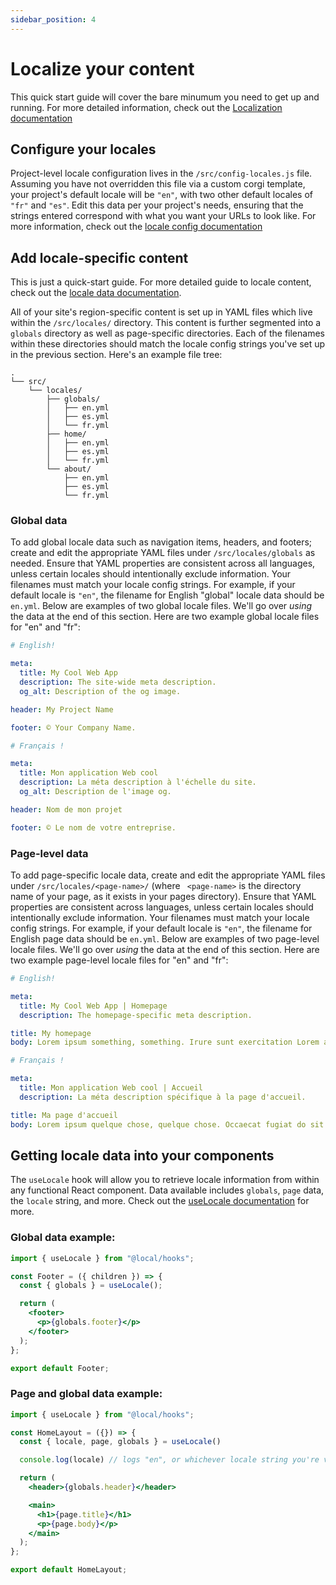 ```yaml
---
sidebar_position: 4
---
```


# Localize your content

This quick start guide will cover the bare minumum you need to get up and running. For more detailed information, check out the [Localization documentation](../category/localization/)

## Configure your locales

Project-level locale configuration lives in the `/src/config-locales.js` file. Assuming you have not overridden this file via a custom corgi template, your project's default locale will be `"en"`, with two other default locales of `"fr"` and `"es"`. Edit this data per your project's needs, ensuring that the strings entered correspond with what you want your URLs to look like. For more information, check out the [locale config documentation](../localization/configuration)

## Add locale-specific content

This is just a quick-start guide. For more detailed guide to locale content, check out the [locale data documentation](../localization/data).

All of your site's region-specific content is set up in YAML files which live within the `/src/locales/` directory. This content is further segmented into a `globals` directory as well as page-specific directories. Each of the filenames within these directories should match the locale config strings you've set up in the previous section. Here's an example file tree:

```
.
└── src/
    └── locales/
        ├── globals/
        │   ├── en.yml
        │   ├── es.yml
        │   └── fr.yml
        ├── home/
        │   ├── en.yml
        │   ├── es.yml
        │   └── fr.yml
        └── about/
            ├── en.yml
            ├── es.yml
            └── fr.yml
```

### Global data

To add global locale data such as navigation items, headers, and footers; create and edit the appropriate YAML files under `/src/locales/globals` as needed. Ensure that YAML properties are consistent across all languages, unless certain locales should intentionally exclude information. Your filenames must match your locale config strings. For example, if your default locale is `"en"`, the filename for English "global" locale data should be `en.yml`. Below are examples of two global locale files. We'll go over _using_ the data at the end of this section. Here are two example global locale files for "en" and "fr":

```yml title="/src/locales/globals/en.yml"
# English!

meta:
  title: My Cool Web App
  description: The site-wide meta description.
  og_alt: Description of the og image.

header: My Project Name

footer: © Your Company Name.
```

```yml title="/src/locales/globals/fr.yml"
# Français !

meta:
  title: Mon application Web cool
  description: La méta description à l'échelle du site.
  og_alt: Description de l'image og.

header: Nom de mon projet

footer: © Le nom de votre entreprise.
```

### Page-level data

To add page-specific locale data, create and edit the appropriate YAML files under `/src/locales/<page-name>/` (where ` <page-name>` is the directory name of your page, as it exists in your pages directory). Ensure that YAML properties are consistent across languages, unless certain locales should intentionally exclude information. Your filenames must match your locale config strings. For example, if your default locale is `"en"`, the filename for English page data should be `en.yml`. Below are examples of two page-level locale files. We'll go over _using_ the data at the end of this section. Here are two example page-level locale files for "en" and "fr":

```yml title="/src/locales/home/en.yml"
# English!

meta:
  title: My Cool Web App | Homepage
  description: The homepage-specific meta description.

title: My homepage
body: Lorem ipsum something, something. Irure sunt exercitation Lorem anim nostrud non ipsum fugiat aute. Reprehenderit ullamco aliqua dolore irure laboris. Officia nulla exercitation voluptate elit. Sit eiusmod nostrud reprehenderit Lorem veniam. Esse irure proident ea duis consectetur fugiat proident mollit mollit. Aliqua labore nostrud commodo laboris officia ullamco aliqua pariatur ex in reprehenderit magna. Cupidatat consequat labore mollit et anim veniam anim.
```

```yml title="/src/locales/home/fr.yml"
# Français !

meta:
  title: Mon application Web cool | Accueil
  description: La méta description spécifique à la page d'accueil.

title: Ma page d'accueil
body: Lorem ipsum quelque chose, quelque chose. Occaecat fugiat do sit id incididunt qui. Voluptate consectetur elit et enim ut sint excepteur dolore culpa laborum veniam eu ipsum. Non deserunt aliquip consectetur ut sunt nostrud labore officia labore. Incididunt eiusmod consectetur id aute anim dolor ipsum ullamco ex consequat esse fugiat. Excepteur ad sit tempor voluptate commodo. Ea labore veniam ea do. Aliqua non consequat ipsum irure id ipsum cillum laboris non reprehenderit culpa consequat.
```

## Getting locale data into your components

The `useLocale` hook will allow you to retrieve locale information from within any functional React component. Data available includes `globals`, `page` data, the `locale` string, and more. Check out the [useLocale documentation](../localization/use-locale-hook) for more.

### Global data example:

```jsx title=/src/components/app/page/components/footer/footer.jsx
import { useLocale } from "@local/hooks";

const Footer = ({ children }) => {
  const { globals } = useLocale();

  return (
    <footer>
      <p>{globals.footer}</p>
    </footer>
  );
};

export default Footer;
```

### Page and global data example:

```jsx title=/src/components/layouts/home/home-layout.jsx
import { useLocale } from "@local/hooks";

const HomeLayout = ({}) => {
  const { locale, page, globals } = useLocale()

  console.log(locale) // logs "en", or whichever locale string you're viewing.

  return (
    <header>{globals.header}</header>

    <main>
      <h1>{page.title}</h1>
      <p>{page.body}</p>
    </main>
  );
};

export default HomeLayout;
```
